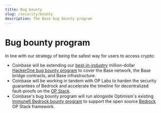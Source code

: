 ```yaml
---
title: Bug bounty
slug: /security/bounty
description: The Base bug bounty program
---
```



# Bug bounty program

In line with our strategy of being the safest way for users to access crypto:

- Coinbase will be extending our [best-in-industry](https://www.coinbase.com/blog/celebrating-10-years-of-our-bug-bounty-program) million-dollar [HackerOne bug bounty program](https://hackerone.com/coinbase?type=team) to cover the Base network, the Base bridge contracts, and Base infrastructure.
- Coinbase will be working in tandem with OP Labs to harden the security guarantees of Bedrock and accelerate the timeline for decentralized fault-proofs on the [OP Stack](https://stack.optimism.io/).
- Coinbase's bug bounty program will run alongside Optimism's existing [Immunefi Bedrock bounty program](https://immunefi.com/bounty/optimism/) to support the open source [Bedrock](https://stack.optimism.io/docs/releases/bedrock/) OP Stack framework.


<FeedbackWidget />

